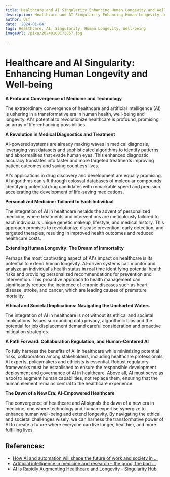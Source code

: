 ```yaml
---
title: Healthcare and AI Singularity Enhancing Human Longevity and Well-being
description: Healthcare and AI Singularity Enhancing Human Longevity and Well-being
author: Usf
date: '2024-01-04'
tags: Healthcare, AI, Singularity, Human Longevity, Well-being
imageUrl: /pixa/20240108173857.jpg

---
```

# Healthcare and AI  Singularity:  Enhancing  Human Longevity and Well-being

**A Profound Convergence of Medicine and Technology**

The extraordinary convergence of healthcare and artificial intelligence (AI) is ushering in a transformative era in human health, well-being  and longevity.   AI's potential to revolutionize healthcare is profound, promising an array of life-enhancing possibilities.

**A Revolution  in Medical Diagnostics and Treatment**

AI-powered  systems  are already making waves in medical diagnosis, leveraging vast datasets and sophisticated algorithms  to identify patterns  and  abnormalities that evade human eyes.  This enhanced diagnostic accuracy translates into faster and more targeted treatments improving patient outcomes and saving countless lives.

AI's  applications in  drug discovery and development are equally promising. AI algorithms can sift through colossal databases of molecular compounds identifying potential drug candidates with remarkable speed and precision  accelerating the development of life-saving  medications. 

**Personalized Medicine: Tailored to Each  Individual**

The integration of AI  in healthcare heralds the  advent of personalized medicine,  where treatments and interventions are meticulously tailored to each individual's  unique genetic makeup, lifestyle, and medical history. This  approach promises to revolutionize disease prevention, early detection, and  targeted therapies,  resulting in improved health outcomes and reduced healthcare costs.

**Extending Human Longevity: The Dream of Immortality**

Perhaps the most captivating aspect of AI's  impact on healthcare is its potential to extend human longevity. AI-driven systems can monitor and analyze an individual's health status in real time identifying potential health risks and providing personalized recommendations for prevention and intervention.  This proactive approach to health management can significantly reduce the  incidence of chronic diseases such as heart  disease, stroke, and cancer, which are  leading causes of premature mortality.

**Ethical and Societal Implications: Navigating the Uncharted Waters**

The integration of AI in healthcare is not without its ethical and societal  implications. Issues surrounding data privacy, algorithmic bias  and the potential for job displacement demand careful consideration and proactive mitigation strategies.

**A Path Forward: Collaboration Regulation, and Human-Centered AI**

To fully harness the benefits of AI in  healthcare while  minimizing potential risks,  collaboration among stakeholders, including healthcare professionals, AI experts, policymakers and ethicists is essential. Robust regulatory frameworks must be established to ensure the responsible development deployment and governance of AI in healthcare. Above all, AI must serve as a tool to  augment  human capabilities, not replace them, ensuring that the human element remains central to the healthcare  experience.

**The Dawn of a  New Era: AI-Empowered Healthcare**

The convergence of healthcare and AI signals the dawn of a new era in  medicine,  one where  technology and human expertise synergize  to enhance human well-being and  extend  longevity. By navigating the ethical and societal challenges wisely, we can harness the transformative power of AI to create a future where everyone can live longer, healthier, and more fulfilling lives.

## References:
- [How AI and automation will shape the future of work and society in ...](https://www.linkedin.com/pulse/how-ai-automation-shape-future-work-society-2033-tim-olsen)
- [Artificial intelligence in medicine and research – the good, the bad ...](https://www.ncbi.nlm.nih.gov/pmc/articles/PMC10435812/)
- [AI Is Rapidly Augmenting Healthcare and Longevity - Singularity Hub](https://singularityhub.com/2019/02/15/how-ai-is-rapidly-augmenting-healthcare-and-longevity/)
